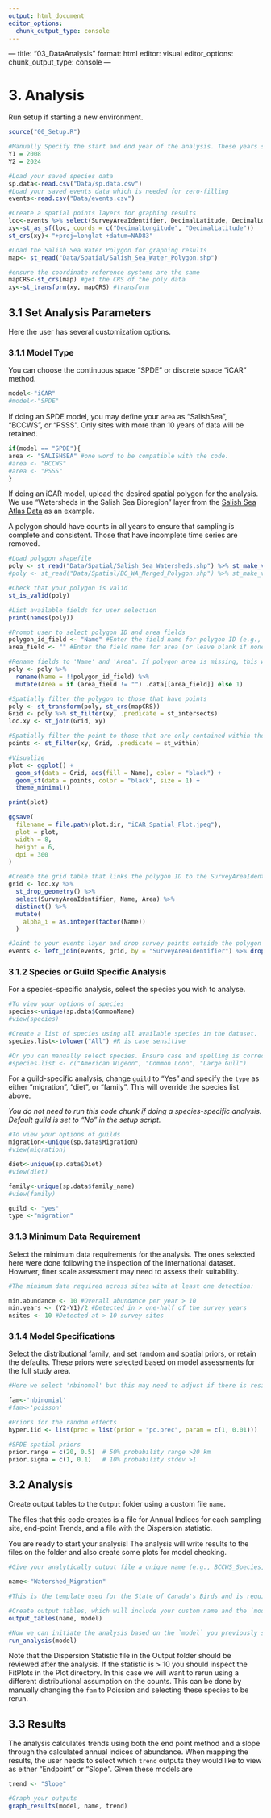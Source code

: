 ```yaml
---
output: html_document
editor_options: 
  chunk_output_type: console
---
```

--- title: "03_DataAnalysis" format: html editor: visual editor_options: chunk_output_type: console ---

# 3. Analysis {#3.0Analysis}

Run setup if starting a new environment.

```r

source("00_Setup.R")

#Manually Specify the start and end year of the analysis. These years should match those selected for the data cleaning scripts. 
Y1 = 2008
Y2 = 2024

#Load your saved species data 
sp.data<-read.csv("Data/sp.data.csv")
#Load your saved events data which is needed for zero-filling
events<-read.csv("Data/events.csv")

#Create a spatial points layers for graphing results
loc<-events %>% select(SurveyAreaIdentifier, DecimalLatitude, DecimalLongitude) %>% distinct()
xy<-st_as_sf(loc, coords = c("DecimalLongitude", "DecimalLatitude"))
st_crs(xy)<-"+proj=longlat +datum=NAD83"

#Load the Salish Sea Water Polygon for graphing results 
map<- st_read("Data/Spatial/Salish_Sea_Water_Polygon.shp")

#ensure the coordinate reference systems are the same
mapCRS<-st_crs(map) #get the CRS of the poly data
xy<-st_transform(xy, mapCRS) #transform 

```

## 3.1 Set Analysis Parameters {#3.1Analysis}

Here the user has several customization options.

### 3.1.1 Model Type

You can choose the continuous space "SPDE" or discrete space "iCAR" method.

```r

model<-"iCAR"
#model<-"SPDE"

```

If doing an SPDE model, you may define your `area` as "SalishSea", "BCCWS", or "PSSS". Only sites with more than 10 years of data will be retained. 

```r

if(model == "SPDE"){
area <- "SALISHSEA" #one word to be compatible with the code.
#area <- "BCCWS"
#area <- "PSSS"
}

```

If doing an iCAR model, upload the desired spatial polygon for the analysis. We use "Watersheds in the Salish Sea Bioregion" layer from the [Salish Sea Atlas Data](https://salish-sea-atlas-data-wwu.hub.arcgis.com/) as an example.

A polygon should have counts in all years to ensure that sampling is complete and consistent. Those that have incomplete time series are removed.


```r
#Load polygon shapefile
poly <- st_read("Data/Spatial/Salish_Sea_Watersheds.shp") %>% st_make_valid()
#poly <- st_read("Data/Spatial/BC_WA_Merged_Polygon.shp") %>% st_make_valid()

#Check that your polygon is valid
st_is_valid(poly)

#List available fields for user selection
print(names(poly))

#Prompt user to select polygon ID and area fields
polygon_id_field <- "Name" #Enter the field name for polygon ID (e.g., 'WatershedID')
area_field <- "" #Enter the field name for area (or leave blank if none or you desire equal weights)

#Rename fields to 'Name' and 'Area'. If polygon area is missing, this will be created and assigned to 1. Analytically, this means the "Study Area" trend will be equally weighted across all polygons. 
poly <- poly %>%
  rename(Name = !!polygon_id_field) %>%
  mutate(Area = if (area_field != "") .data[[area_field]] else 1)

#Spatially filter the polygon to those that have points
poly <- st_transform(poly, st_crs(mapCRS))
Grid <- poly %>% st_filter(xy, .predicate = st_intersects)
loc.xy <- st_join(Grid, xy)

#Spatially filter the point to those that are only contained within the polygon
points <- st_filter(xy, Grid, .predicate = st_within)

#Visualize
plot <- ggplot() +
  geom_sf(data = Grid, aes(fill = Name), color = "black") +
  geom_sf(data = points, color = "black", size = 1) +
  theme_minimal()

print(plot)

ggsave(
  filename = file.path(plot.dir, "iCAR_Spatial_Plot.jpeg"),
  plot = plot,
  width = 8,
  height = 6,
  dpi = 300
)

#Create the grid table that links the polygon ID to the SurveyAreaIdentifier
grid <- loc.xy %>%
  st_drop_geometry() %>%
  select(SurveyAreaIdentifier, Name, Area) %>%
  distinct() %>%
  mutate(
    alpha_i = as.integer(factor(Name))
  )

#Joint to your events layer and drop survey points outside the polygon
events <- left_join(events, grid, by = "SurveyAreaIdentifier") %>% drop_na(Name)

```

### 3.1.2 Species or Guild Specific Analysis

For a species-specific analysis, select the species you wish to analyse.

```r

#To view your options of species
species<-unique(sp.data$CommonName)
#view(species)

#Create a list of species using all available species in the dataset.
species.list<-tolower("All") #R is case sensitive

#Or you can manually select species. Ensure case and spelling is correct. 
#species.list <- c("American Wigeon", "Common Loon", "Large Gull") 


```

For a guild-specific analysis, change `guild` to "Yes" and specify the `type` as either "migration", "diet", or "family". This will override the species list above.

*You do not need to run this code chunk if doing a species-specific analysis. Default guild is set to "No" in the setup script.*

```r

#To view your options of guilds
migration<-unique(sp.data$Migration)
#view(migration)

diet<-unique(sp.data$Diet)
#view(diet)

family<-unique(sp.data$family_name)
#view(family)

guild <- "yes"
type <-"migration"

```

### 3.1.3 Minimum Data Requirement

Select the minimum data requirements for the analysis. The ones selected here were done following the inspection of the International dataset. However, finer scale assessment may need to assess their suitability.

```r

#The minimum data required across sites with at least one detection:

min.abundance <- 10 #Overall abundance per year > 10
min.years <- (Y2-Y1)/2 #Detected in > one-half of the survey years
nsites <- 10 #Detected at > 10 survey sites

```

### 3.1.4 Model Specifications

Select the distributional family, and set random and spatial priors, or retain the defaults. These priors were selected based on model assessments for the full study area. 

```r

#Here we select 'nbinomal' but this may need to adjust if there is residual overdispersion. 

fam<-'nbinomial'
#fam<-'poisson'

#Priors for the random effects
hyper.iid <- list(prec = list(prior = "pc.prec", param = c(1, 0.01)))

#SPDE spatial priors
prior.range = c(20, 0.5)  # 50% probability range >20 km  
prior.sigma = c(1, 0.1)   # 10% probability stdev >1 

```

## 3.2 Analysis {#3.2Analysis}

Create output tables to the `Output` folder using a custom file `name`.

The files that this code creates is a file for Annual Indices for each sampling site, end-point Trends, and a file with the Dispersion statistic.

You are ready to start your analysis! The analysis will write results to the files on the folder and also create some plots for model checking.

```r

#Give your analytically output file a unique name (e.g., BCCWS_Species, SalishSea_Migration, Watershed_Species), 

name<-"Watershed_Migration"

#This is the template used for the State of Canada's Birds and is required for upload into NatureCounts

#Create output tables, which will include your custom name and the `model` you specified.
output_tables(name, model)

#Now we can initiate the analysis based on the `model` you previously specified.   
run_analysis(model)

```

Note that the Dispersion Statistic file in the Output folder should be reviewed after the analysis. If the statistic is \> 10 you should inspect the FitPlots in the Plot directory. In this case we will want to rerun using a different distributional assumption on the counts. This can be done by manually changing the `fam` to Poission and selecting these species to be rerun.

## 3.3 Results {#3.3Vis}

The analysis calculates trends using both the end point method and a slope through the calculated annual indices of abundance. When mapping the results, the user needs to select which `trend` outputs they would like to view as either "Endpoint" or "Slope". Given these models are

```r

trend <- "Slope" 

#Graph your outputs
graph_results(model, name, trend)


```


